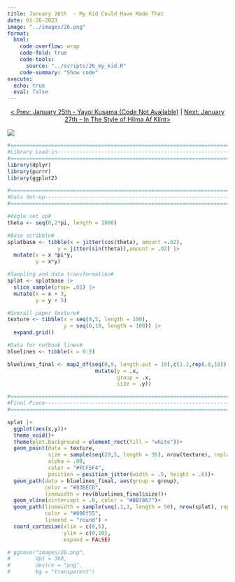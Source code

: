 ```yaml
---
title: January 26th  - My Kid Could Have Made That
date: 01-26-2023
image: "../images/26.png"
format:
  html:
    code-overflow: wrap
    code-fold: true
    code-tools:
      source: "../scripts/26_my_kid.R"
    code-summary: "Show code"
execute:
  echo: true
  eval: false
---
```


<center>[\< Prev: January 25th - Yayoi Kusama (Code Not Available)](day_25.qmd) \| [Next: January 27th - In The Style of Hilma Af Klint\>](day_27.qmd)</center>

![](/images/26.png){fig-alt="A generative image of a classic blue-lined notebook sheet with a random blue scribble mark placed in the center." fig-align="center"}

```r
#=============================================================================#
#Library Load-in---------------------------------------------------------------
#=============================================================================#
library(dplyr)
library(purrr)
library(ggplot2)

#=============================================================================#
#Data Set-up-------------------------------------------------------------------
#=============================================================================#

#Angle set up#
theta <- seq(0,2*pi, length = 1000)

#Base scribble#
splatbase <- tibble(x = jitter(cos(theta), amount =.02),
                y = jitter(sin(theta)),amount = .02) |>
  mutate(x = x *pi*y,
         y = x*y)

#Sampling and data transformation#
splat <- splatbase |>
  slice_sample(prop= .01) |>
  mutate(x = x + 3,
         y = y + 5)

#Overall paper texture#
texture <- tibble(x = seq(0,5, length = 100),
                  y = seq(0,10, length = 100)) |>
  expand.grid()

#Data for notbook lines#
bluelines <- tibble(x = 0:5)

bluelines_final <- map2_df(seq(0,9, length.out = 19),c(1.2,rep(.8,18)), ~bluelines |>
                            mutate(y = .x,
                                   group = .x,
                                   size = .y))

#=============================================================================#
#Final Piece-------------------------------------------------------------------
#=============================================================================#

splat |>
  ggplot(aes(x,y))+
  theme_void()+
  theme(plot.background = element_rect(fill = "white"))+
  geom_point(data = texture, 
             size = sample(seq(20,5, length = 30), nrow(texture), replace = TRUE), 
             alpha = .08, 
             color = "#FCF5F4", 
             position = position_jitter(width = .5, height = .6))+
  geom_path(data = bluelines_final, aes(group = group), 
            color = "#83BEC6", 
            linewidth = rev(bluelines_final$size))+
  geom_vline(xintercept = .6, color = "#BB7867")+
  geom_path(linewidth = sample(seq(.1,3, length = 50), nrow(splat), replace = TRUE), 
            color = "#000f55", 
            lineend = "round") +
  coord_cartesian(xlim = c(0,5), 
                  ylim = c(0,10),
                  expand = FALSE)

# ggsave("images/26.png",
#        dpi = 300,
#        device = "png",
#        bg = "transparent")

```
